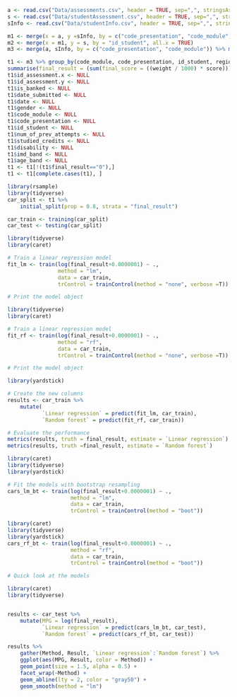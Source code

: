 ```{r}
a <- read.csv("Data/assessments.csv", header = TRUE, sep=",", stringsAsFactors = FALSE)
s <- read.csv("Data/studentAssessment.csv", header = TRUE, sep=",", stringsAsFactors = FALSE)
sInfo <- read.csv("Data/studentInfo.csv", header = TRUE, sep=",", stringsAsFactors = FALSE)
```

```{r}
m1 <- merge(x = a, y =sInfo, by = c("code_presentation", "code_module"), all.x = TRUE)
m2 <- merge(x = m1, y = s, by = "id_student", all.x = TRUE)
m3 <- merge(a, sInfo, by = c("code_presentation", "code_module")) %>% merge(s, by = "id_student")

```

```{r}
t1 <- m3 %>% group_by(code_module, code_presentation, id_student, region) %>% 
summarise(final_result = (sum(final_score = ((weight / 1000) * score))))  
t1$id_assessment.x <- NULL
t1$id_assessment.y <- NULL
t1$is_banked <- NULL
t1$date_submitted <- NULL
t1$date <- NULL
t1$gender <- NULL
t1$code_module <- NULL
t1$code_presentation <- NULL
t1$id_student <- NULL
t1$num_of_prev_attempts <- NULL
t1$studied_credits <- NULL
t1$disability <- NULL
t1$imd_band <- NULL
t1$age_band <- NULL
t1 <- t1[!(t1$final_result=="0"),]
t1 <- t1[complete.cases(t1), ]
```
```{r}
library(rsample)
library(tidyverse)
car_split <- t1 %>%
    initial_split(prop = 0.8, strata = "final_result")

car_train <- training(car_split)
car_test <- testing(car_split)

```

```{r}
library(tidyverse)
library(caret)

# Train a linear regression model
fit_lm <- train(log(final_result+0.0000001) ~ ., 
                method = "lm", 
                data = car_train,
                trControl = trainControl(method = "none", verbose =T))

# Print the model object

```

```{r}
library(tidyverse)
library(caret)

# Train a linear regression model
fit_rf <- train(log(final_result+0.0000001) ~ ., 
                method = "rf", 
                data = car_train,
                trControl = trainControl(method = "none", verbose =T))

# Print the model object

```


```{r}

library(yardstick)

# Create the new columns
results <- car_train %>%
    mutate(
           `Linear regression` = predict(fit_lm, car_train),
           `Random forest` = predict(fit_rf, car_train))

# Evaluate the performance
metrics(results, truth = final_result, estimate = `Linear regression`)
metrics(results, truth =final_result, estimate = `Random forest`)
```

```{r}

library(caret)
library(tidyverse)
library(yardstick)

# Fit the models with bootstrap resampling
cars_lm_bt <- train(log(final_result+0.0000001) ~ ., 
                    method = "lm", 
                    data = car_train,
                    trControl = trainControl(method = "boot"))

```


```{r}
library(caret)
library(tidyverse)
library(yardstick)
cars_rf_bt <- train(log(final_result+0.0000001) ~ ., 
                    method = "rf", 
                    data = car_train,
                    trControl = trainControl(method = "boot"))

# Quick look at the models
```

```{r}
library(caret)
library(tidyverse)


results <- car_test %>%
    mutate(MPG = log(final_result),
           `Linear regression` = predict(cars_lm_bt, car_test),
           `Random forest` = predict(cars_rf_bt, car_test))

results %>%
    gather(Method, Result, `Linear regression`:`Random forest`) %>%
    ggplot(aes(MPG, Result, color = Method)) +
    geom_point(size = 1.5, alpha = 0.5) +
    facet_wrap(~Method) +
    geom_abline(lty = 2, color = "gray50") +
    geom_smooth(method = "lm")




```